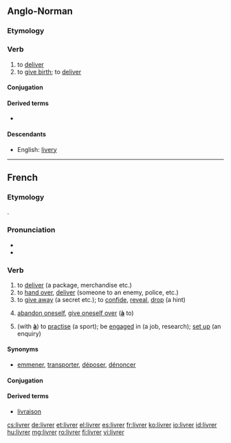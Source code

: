 ==Anglo-Norman==

===Etymology===
{{etyl|la|xno}} {{term|libero|līberō|lang=la}}

===Verb===
{{infl|xno|verb}}

# to [[deliver]]
# to [[give birth]]; to [[deliver]]

====Conjugation====
{{xno-conj-er-e|livr}}

====Derived terms====
* {{l|xno|delivrer}}

====Descendants====
* English: [[livery]]

----

==French==

===Etymology===
{{etyl|la|fr}} {{term|libero|līberō|lang=la}}.

===Pronunciation===
* {{IPA|/livʁe/|lang=}}
* {{audio|Fr-livrer.ogg|audio}}

===Verb===
{{fr-verb}}

# to [[deliver]] (a package, merchandise etc.)
# to [[hand over]], [[deliver]] (someone to an enemy, police, etc.)
# to [[give away]] (a secret etc.); to [[confide]], [[reveal]], [[drop]] (a hint)
# {{reflexive}} [[abandon oneself]], [[give oneself over]] ('''[[à]]''' to)
# {{reflexive}} (with '''[[à]]''') to [[practise]] (a sport); be [[engaged]] in (a job, research); [[set up]] (an enquiry)

====Synonyms====
* [[emmener]], [[transporter]], [[déposer]], [[dénoncer]]

====Conjugation====
{{fr-conj-er|livr|avoir}}

====Derived terms====
* [[livraison]]

[[cs:livrer]]
[[de:livrer]]
[[et:livrer]]
[[el:livrer]]
[[es:livrer]]
[[fr:livrer]]
[[ko:livrer]]
[[io:livrer]]
[[id:livrer]]
[[hu:livrer]]
[[mg:livrer]]
[[ro:livrer]]
[[fi:livrer]]
[[vi:livrer]]